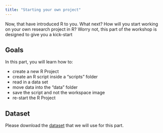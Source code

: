 ```yaml
---
title: "Starting your own project"
---
```


Now, that have introduced R to you. What next? How will you start working on your own research project in R? Worry not, this part of the workshop is designed to give you a kick-start 


## Goals

In this part, you will learn how to:

 - create a new R Project
 - create an R script inside a "scripts" folder
 - read in a data set
 - move data into the "data" folder
 - save the script and not the workspace image
 - re-start the R Project


## Dataset

Please download the [dataset] that we will use for this part.

[dataset]: https://drive.google.com/file/d/1ee7ZwtRaVU6-Cd_jU2A4Et72HTGD0Eko/view?usp=sharing

